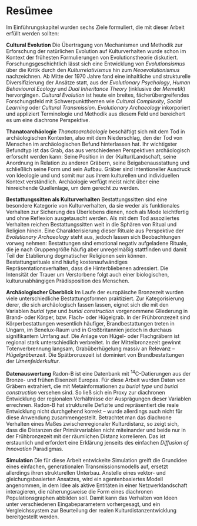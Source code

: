 # Resümee

Im Einführungskapitel wurden sechs Ziele formuliert, die mit dieser Arbeit erfüllt werden sollten:

**Cultural Evolution** \newline 
Die Übertragung von Mechanismen und Methodik zur Erforschung der natürlichen Evolution auf Kulturverhalten wurde schon im Kontext der frühesten Formulierungen von Evolutionstheorie diskutiert. Forschungsgeschichtlich lässt sich eine Entwicklung von *Evolutionsismus* über die Kritik durch den *Kulturrelativismus* hin zum *Neoevolutionismus* nachzeichnen. Ab Mitte der 1970 Jahre fand eine inhaltliche und strukturelle Diversifizierung der Ansätze statt, aus der *Evolutionary Psychology*, *Human Behavioural Ecology* und *Dual Inheritance Theory* (inklusive der *Memetik*) hervorgingen. *Cultural Evolution* ist heute ein breites, fächerübergreifendes Forschungsfeld mit Schwerpunktthemen wie *Cultural Complexity*, *Social Learning* oder *Cultural Transmission*. *Evolutionary Archaeology* inkorporiert und appliziert Terminologie und Methodik aus diesem Feld und bereichert es um eine diachrone Perspektive. 

**Thanatoarchäologie** \newline 
*Thanatoarchäologie* beschäftigt sich mit dem Tod in archäologischen Kontexten, also mit dem Niederschlag, den der Tod von Menschen im archäologischen Befund hinterlassen hat. Ihr wichtigster Befundtyp ist das Grab, das aus verschiedenen Perspektiven archäologisch erforscht werden kann: Seine Position in der (Kultur)Landschaft, seine Anordnung in Relation zu anderen Gräbern, seine Beigabenausstattung und schließlich seine Form und sein Aufbau. Gräber sind intentioneller Ausdruck von Ideologie und und somit nur aus ihrem kulturellen und individuellen Kontext verständlich. Archäologie verfügt meist nicht über eine hinreichende Quellenlage, um dem gerecht zu werden.

**Bestattungssitten als Kulturverhalten** \newline 
Bestattungssitten sind eine besondere Kategorie von Kulturverhalten, da sie weder als funktionales Verhalten zur Sicherung des Überlebens dienen, noch als Mode leichtfertig und ohne Reflexion ausgetauscht werden. Als mit dem Tod assoziiertes Verhalten reichen Bestattungssitten weit in die Sphären von Ritual und Religion hinein. Eine Charakterisierung dieser Rituale aus Perspektive der *Evolutionary Archaeology* steht aus, jedoch lassen sich Beobachtungen vorweg nehmen: Bestattungen sind emotional negativ aufgeladene Rituale, die je nach Gruppengröße häufig aber unregelmäßig stattfinden und damit Teil der Etablierung dogmatischer Religionen sein können. Bestattungsrituale sind häufig kostenaufwändiges Repräsentationsverhalten, dass die Hinterbliebenen adressiert. Die Intensität der Trauer um Verstorbene folgt auch einer biologischen, kulturunabhängigen Prädisposition des Menschen.

**Archäologischer Überblick** \newline 
Im Laufe der europäische Bronzezeit wurden viele unterschiedliche Bestattungsformen praktiziert. Zur Kategorisierung derer, die sich archäologisch fassen lassen, eignet sich die mit den Variablen *burial type* und *burial construction* vorgenommene Gliederung in Brand- oder Körper, bzw. Flach- oder Hügelgrab. In der Frühbronzezeit sind Körperbestattungen wesentlich häufiger, Brandbestattungen treten in Ungarn, im Benelux-Raum und in Großbritannien jedoch in durchaus signifikantem Umfang auf. Die Anlage von Hügel- oder Flachgräbern ist regional stark unterschiedlich verbreitet. In der Mittelbronzezeit gewinnt Totenverbrennung langsam, Grabüberhügelung massiv an Relevanz -- *Hügelgräberzeit*. Die Spätbronzezeit ist dominiert von Brandbestattungen der *Urnenfelderkultur*.

**Datenauswertung** \newline 
Radon-B ist eine Datenbank mit ^14^C-Datierungen aus der Bronze- und frühen Eisenzeit Europas. Für diese Arbeit wurden Daten von Gräbern extrahiert, die mit Metainformationen zu *burial type* und *burial construction* versehen sind. So ließ sich ein Proxy zur diachronen Entwicklung der regionalen Verhältnisse der Ausprägungen dieser Variablen errechnen. Radon-B hat strukturelle Defizite und repräsentiert die reale Entwicklung nicht durchgehend korrekt -- wurde allerdings auch nicht für diese Anwendung zusammengestellt. Betrachtet man das diachrone Verhalten eines Maßes zwischenregionaler Kulturdistanz, so zeigt sich, dass die Distanzen der Primärvariablen nicht miteinander und beide nur in der Frühbronzezeit mit der räumlichen Distanz korrelieren. Das ist erstaunlich und erfordert eine Erklärung jenseits des einfachen *Diffusion of Innovation* Paradigmas.

**Simulation** \newline 
Die für diese Arbeit entwickelte Simulation greift die Grundidee eines einfachen, generationalen Transmissionsmodells auf, ersetzt allerdings ihren strukturellen Unterbau. Anstelle eines vektor- und gleichungsbasierten Ansatzes, wird ein agentenbasiertes Modell angenommen, in dem Idee als aktive Entitäten in einer Netzwerklandschaft interagieren, die näherungsweise die Form eines diachronen Populationsgraphen abbilden soll. Damit kann das Verhalten von Ideen unter verschiedenen Eingabeparametern vorhergesagt, und ein Vergleichssystem zur Beurteilung der realen Kulturdistanzentwicklung bereitgestellt werden. 
